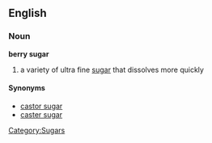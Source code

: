 ==English==
===Noun===
'''berry sugar'''
# a variety of ultra fine [[sugar]] that dissolves more quickly
====Synonyms====
* [[castor sugar]]
* [[caster sugar]]

[[Category:Sugars]]